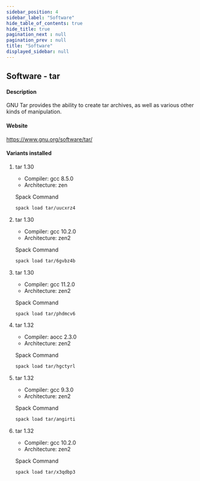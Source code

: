 ```yaml
---
sidebar_position: 4
sidebar_label: "Software"
hide_table_of_contents: true
hide_title: true
pagination_next : null
pagination_prev : null
title: "Software"
displayed_sidebar: null
---
```


## Software - tar


#### Description
GNU Tar provides the ability to create tar archives, as well as various other kinds of manipulation.

#### Website
https://www.gnu.org/software/tar/

#### Variants installed

1. tar 1.30

    - Compiler: gcc 8.5.0
    - Architecture: zen

    Spack Command
    ```bash
    spack load tar/uucxrz4
    ```

2. tar 1.30

    - Compiler: gcc 10.2.0
    - Architecture: zen2

    Spack Command
    ```bash
    spack load tar/6gvbz4b
    ```

3. tar 1.30

    - Compiler: gcc 11.2.0
    - Architecture: zen2

    Spack Command
    ```bash
    spack load tar/phdmcv6
    ```

4. tar 1.32

    - Compiler: aocc 2.3.0
    - Architecture: zen2

    Spack Command
    ```bash
    spack load tar/hgctyrl
    ```

5. tar 1.32

    - Compiler: gcc 9.3.0
    - Architecture: zen2

    Spack Command
    ```bash
    spack load tar/angirti
    ```

6. tar 1.32

    - Compiler: gcc 10.2.0
    - Architecture: zen2

    Spack Command
    ```bash
    spack load tar/x3qdbp3
    ```

